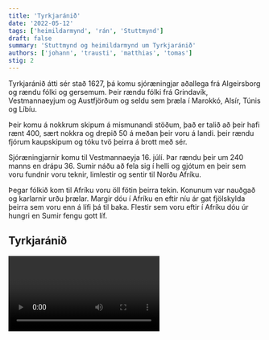 ```yaml
---
title: 'Tyrkjaránið'
date: '2022-05-12'
tags: ['heimildarmynd', 'rán', 'Stuttmynd']
draft: false
summary: 'Stuttmynd og heimildarmynd um Tyrkjaránið'
authors: ['johann', 'trausti', 'matthias', 'tomas']
stig: 2
---
```


Tyrkjaránið átti sér stað 1627,
þá komu sjóræningjar aðallega frá Algeirsborg
og rændu fólki og gersemum.
Þeir rændu fólki frá Grindavík,
Vestmannaeyjum og Austfjörðum og seldu sem þræla í
Marokkó, Alsír, Túnis og Líbíu.

Þeir komu á nokkrum skipum á mismunandi stöðum,
það er talið að þeir hafi rænt 400, sært nokkra og drepið 50
á meðan þeir voru á landi.
þeir rændu fjórum kaupskipum og tóku tvö þeirra á brott með sér.

Sjóræningjarnir komu til Vestmannaeyja 16. júlí.
Þar rændu þeir um 240 manns en drápu 36.
Sumir náðu að fela sig í helli og gjótum
en þeir sem voru fundnir voru
teknir, limlestir og sentir til Norðu Afríku.

Þegar fólkið kom til Afríku voru öll fötin þeirra tekin.
Konunum var nauðgað og karlarnir urðu þrælar.
Margir dóu í Afríku en eftir níu ár gat
fjölskylda þeirra sem voru enn á lífi þá til baka.
Flestir sem voru eftir í Afríku dóu úr hungri en
Sumir fengu gott líf.

## Tyrkjaránið

<Video id="OW02433f3-A" myndatextar />

## Heimildarmynd

<Video id="9B8VJLBvb8c" myndatextar />
